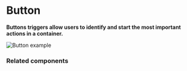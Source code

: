 # Button

**Buttons triggers allow users to identify and start the most important actions in a container.**

![Button example](public/assets/overview-button.webp)

### Related components
<Cards>
  <Card
    title="Link"
    description="Use when the action is positioned inside a text and/or requires less visual prominence."
    href="/docs/docs-theme/start"
  />
  <Card
    title="Tab"
    description="Use when the action is to alternate between related views within the same container."
    href="/docs/docs-theme/page-configuration"
  />
  <Card
    title="Menu"
    description="Include the action in a Menu when it’s rarely used or repeated multiple times in a list."
    href="/docs/docs-theme/theme-configuration"
  />
</Cards>